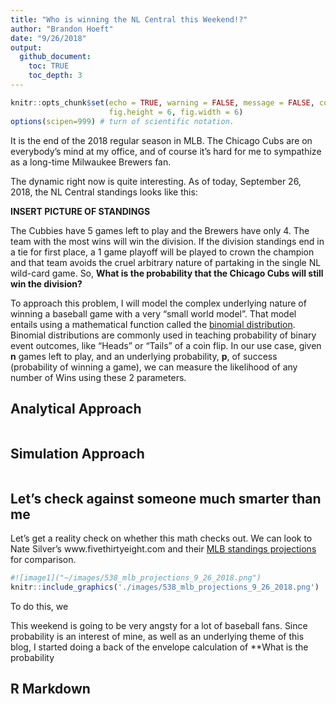 ```yaml
---
title: "Who is winning the NL Central this Weekend!?"
author: "Brandon Hoeft"
date: "9/26/2018"
output:
  github_document:
    toc: TRUE
    toc_depth: 3
---
```


```r
knitr::opts_chunk$set(echo = TRUE, warning = FALSE, message = FALSE, comment = "",
                      fig.height = 6, fig.width = 6)
options(scipen=999) # turn of scientific notation.
```

It is the end of the 2018 regular season in MLB. The Chicago Cubs are on everybody's mind at my office, and of course it's hard for me to sympathize as a long-time Milwaukee Brewers fan. 

The dynamic right now is quite interesting. As of today, September 26, 2018, the NL Central standings looks like this: 

**INSERT PICTURE OF STANDINGS**

The Cubbies have 5 games left to play and the Brewers have only 4. The team with the most wins will win the division. If the division standings end in a tie for first place, a 1 game playoff will be played to crown the champion and that team avoids the cruel arbitrary nature of partaking in the single NL wild-card game. So, **What is the probability that the Chicago Cubs will still win the division?**

To approach this problem, I will model the complex underlying nature of winning a baseball game with a very "small world model". That model entails using a mathematical function called the [binomial distribution](https://en.wikipedia.org/wiki/Binomial_distribution). Binomial distributions are commonly used in teaching probability of binary event outcomes, like "Heads" or "Tails" of a coin flip. In our use case, given **n** games left to play, and an underlying probability, **p**, of success (probability of winning a game), we can measure the likelihood of any number of Wins using these 2 parameters. 


## Analytical Approach

``` r

```

## Simulation Approach 

```r

```

## Let's check against someone much smarter than me

Let's get a reality check on whether this math checks out. We can look to Nate Silver's www.fivethirtyeight.com
and their [MLB standings projections](https://projects.fivethirtyeight.com/2018-mlb-predictions/?ex_cid=rrpromo) for comparison.



``` r
#![image1]("~/images/538_mlb_projections_9_26_2018.png")
knitr::include_graphics('./images/538_mlb_projections_9_26_2018.png')

```


To do this, we 


This weekend is going to be very angsty for a lot of baseball fans. Since probability is an interest of mine, as well as an underlying theme of this blog, I started doing a back of the envelope calculation of **What is the probability  

## R Markdown



